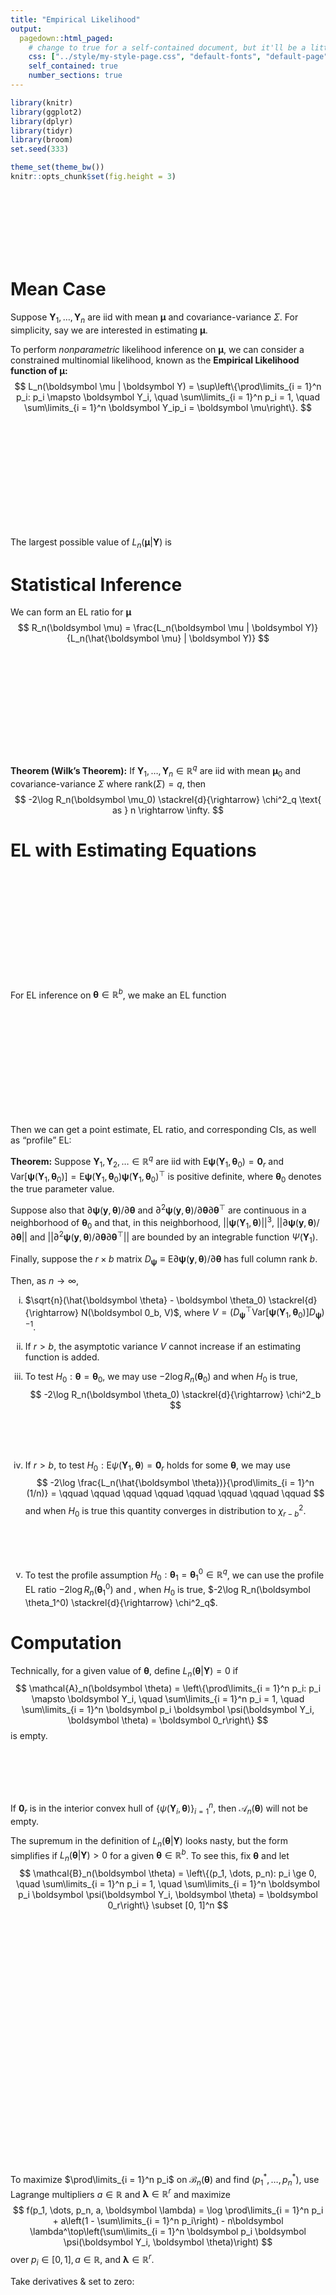 ```yaml
---
title: "Empirical Likelihood"
output:
  pagedown::html_paged:
    # change to true for a self-contained document, but it'll be a litte slower for Pandoc to render
    css: ["../style/my-style-page.css", "default-fonts", "default-page", "default"]
    self_contained: true
    number_sections: true
---
```


```r
library(knitr)
library(ggplot2)
library(dplyr)
library(tidyr)
library(broom)
set.seed(333)

theme_set(theme_bw())
knitr::opts_chunk$set(fig.height = 3)
```

<br/><br/><br/><br/><br/><br/>

# Mean Case

Suppose $\boldsymbol Y_1, \dots, \boldsymbol Y_n$ are iid with mean $\boldsymbol \mu$ and covariance-variance $\Sigma$. For simplicity, say we are interested in estimating $\boldsymbol \mu$.

\newpage

To perform *nonparametric* likelihood inference on $\boldsymbol \mu$, we can consider a constrained multinomial likelihood, known as the **Empirical Likelihood function of $\boldsymbol \mu$:**
$$
L_n(\boldsymbol \mu | \boldsymbol Y) = \sup\left\{\prod\limits_{i = 1}^n p_i: p_i \mapsto \boldsymbol Y_i, \quad \sum\limits_{i = 1}^n p_i = 1, \quad \sum\limits_{i = 1}^n \boldsymbol Y_ip_i = \boldsymbol \mu\right\}.
$$

<br/><br/><br/><br/><br/><br/><br/><br/><br/><br/>

The largest possible value of $L_n(\boldsymbol \mu | \boldsymbol Y)$ is

\newpage


# Statistical Inference

We can form an EL ratio for $\boldsymbol \mu$
$$
R_n(\boldsymbol \mu) = \frac{L_n(\boldsymbol \mu | \boldsymbol Y)}{L_n(\hat{\boldsymbol \mu} | \boldsymbol Y)}
$$
<br/><br/><br/><br/><br/><br/><br/><br/><br/><br/>

**Theorem (Wilk's Theorem):** If $\boldsymbol Y_1, \dots, \boldsymbol Y_n \in \mathbb{R}^q$ are iid with mean $\boldsymbol \mu_0$ and covariance-variance $\Sigma$ where $\text{rank}(\Sigma) = q$, then 
$$
-2\log R_n(\boldsymbol \mu_0) \stackrel{d}{\rightarrow} \chi^2_q \text{ as } n \rightarrow \infty.
$$


# EL with Estimating Equations {.page-break-before}

<br/><br/><br/><br/><br/><br/><br/><br/><br/><br/>

For EL inference on $\boldsymbol \theta \in \mathbb{R}^b$, we make an EL function

<br/><br/><br/><br/><br/><br/><br/><br/><br/><br/>

Then we can get a point estimate, EL ratio, and corresponding CIs, as well as "profile" EL:

\newpage

**Theorem:** Suppose  $\boldsymbol Y_1, \boldsymbol Y_2, \dots \in \mathbb{R}^q$ are iid with $\text{E}\boldsymbol \psi(\boldsymbol Y_1, \boldsymbol \theta_0) = \boldsymbol 0_r$ and $\text{Var}[\boldsymbol \psi(\boldsymbol Y_1, \boldsymbol \theta_0)] = \text{E} \boldsymbol \psi(\boldsymbol Y_1, \boldsymbol \theta_0)\boldsymbol \psi(\boldsymbol Y_1, \boldsymbol \theta_0)^\top$ is positive definite, where $\boldsymbol \theta_0$ denotes the true parameter value.

Suppose also that $\partial \boldsymbol \psi(\boldsymbol y, \boldsymbol \theta) / \partial \boldsymbol \theta$ and $\partial^2 \boldsymbol \psi(\boldsymbol y, \boldsymbol \theta) / \partial \boldsymbol \theta \partial \boldsymbol \theta^\top$ are continuous in a neighborhood of $\boldsymbol \theta_0$ and that, in this neighborhood, $||\boldsymbol \psi(\boldsymbol Y_1, \boldsymbol \theta)||^3$, $||\partial \boldsymbol \psi(\boldsymbol y, \boldsymbol \theta) / \partial \boldsymbol \theta||$ and $||\partial^2 \boldsymbol \psi(\boldsymbol y, \boldsymbol \theta) / \partial \boldsymbol \theta \partial \boldsymbol \theta^\top||$ are bounded by an integrable function $\Psi(\boldsymbol Y_1)$.

Finally, suppose the $r \times b$ matrix $D_{\boldsymbol \psi} \equiv \text{E} \partial \boldsymbol \psi(\boldsymbol y, \boldsymbol \theta) / \partial \boldsymbol \theta$ has full column rank $b$.

Then, as $n \rightarrow \infty$,

(i) $\sqrt{n}(\hat{\boldsymbol \theta} - \boldsymbol \theta_0) \stackrel{d}{\rightarrow} N(\boldsymbol 0_b, V)$, where $V = (D_{\boldsymbol \psi}^\top \text{Var}[\boldsymbol \psi(\boldsymbol Y_1, \boldsymbol \theta_0)] D_{\boldsymbol \psi})^{-1}$.

(i) If $r > b$, the asymptotic variance $V$ cannot increase if an estimating function is added.

(i) To test $H_0:\boldsymbol \theta = \boldsymbol \theta_0$, we may use $-2\log R_n(\boldsymbol \theta_0)$ and when $H_0$ is true,
    $$
    -2\log R_n(\boldsymbol \theta_0) \stackrel{d}{\rightarrow} \chi^2_b
    $$
    
    <br/><br/><br/>
    
(i) If $r > b$, to test $H_0:\text{E}\psi(\boldsymbol Y_1, \boldsymbol \theta) = \boldsymbol 0_r$ holds for some $\boldsymbol \theta$, we may use 
    $$
    -2\log \frac{L_n(\hat{\boldsymbol \theta})}{\prod\limits_{i = 1}^n (1/n)} = \qquad \qquad \qquad \qquad \qquad \qquad \qquad \qquad 
    $$
    and when $H_0$ is true this quantity converges in distribution to $\chi^2_{r - b}$.
    
    <br/><br/><br/>

(i) To test the profile assumption $H_0: \boldsymbol \theta_1 = \boldsymbol \theta_1^0 \in \mathbb{R}^q$, we can use the profile EL ratio $-2\log R_n(\boldsymbol \theta_1^0)$ and , when $H_0$ is true, $-2\log R_n(\boldsymbol \theta_1^0) \stackrel{d}{\rightarrow} \chi^2_q$.

\newpage

# Computation

Technically, for a given value of $\boldsymbol \theta$, define $L_n(\boldsymbol \theta | \boldsymbol Y) = 0$ if
$$
\mathcal{A}_n(\boldsymbol \theta) = \left\{\prod\limits_{i = 1}^n p_i: p_i \mapsto \boldsymbol Y_i, \quad \sum\limits_{i = 1}^n p_i = 1, \quad \sum\limits_{i = 1}^n \boldsymbol p_i \boldsymbol \psi(\boldsymbol Y_i, \boldsymbol \theta) = \boldsymbol 0_r\right\}
$$
is empty.

<br/><br/><br/><br/>

If $\boldsymbol 0_r$ is in the interior convex hull of $\{\psi(\boldsymbol Y_i, \boldsymbol \theta)\}_{i = 1}^n$, then $\mathcal{A}_n(\boldsymbol \theta)$ will not be empty.

\newpage


The supremum in the definition of $L_n(\boldsymbol \theta | \boldsymbol Y)$ looks nasty, but the form simplifies if $L_n(\boldsymbol \theta | \boldsymbol Y) > 0$ for a given $\boldsymbol \theta \in \mathbb{R}^b$. To see this, fix $\boldsymbol \theta$ and let
$$
\mathcal{B}_n(\boldsymbol \theta) =  \left\{(p_1, \dots, p_n): p_i \ge 0, \quad \sum\limits_{i = 1}^n p_i = 1, \quad \sum\limits_{i = 1}^n \boldsymbol p_i \boldsymbol \psi(\boldsymbol Y_i, \boldsymbol \theta) = \boldsymbol 0_r\right\} \subset [0, 1]^n
$$

<br/><br/><br/><br/><br/><br/><br/><br/><br/><br/><br/><br/><br/><br/><br/><br/><br/><br/><br/><br/><br/><br/><br/>

To maximize $\prod\limits_{i = 1}^n p_i$ on $\mathcal{B}_n(\boldsymbol \theta)$ and find $(p_1^*, \dots, p_n^*)$, use Lagrange multipliers $a \in \mathbb{R}$ and $\boldsymbol \lambda \in \mathbb{R}^r$ and maximize
$$
f(p_1, \dots, p_n, a, \boldsymbol \lambda) = \log \prod\limits_{i = 1}^n p_i + a\left(1 - \sum\limits_{i = 1}^n p_i\right) - n\boldsymbol \lambda^\top\left(\sum\limits_{i = 1}^n \boldsymbol p_i \boldsymbol \psi(\boldsymbol Y_i, \boldsymbol \theta)\right)
$$
over $p_i \in [0,1], a \in \mathbb{R}$, and $\boldsymbol \lambda \in \mathbb{R}^r$.

\newpage 

Take derivatives & set to zero:
